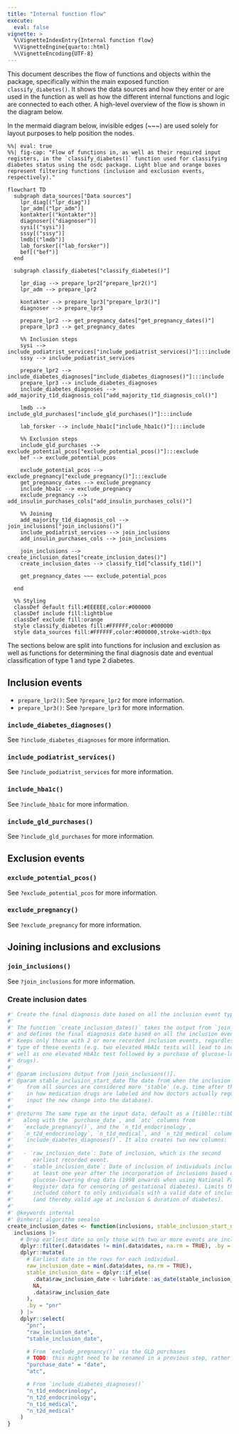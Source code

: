 ```yaml
---
title: "Internal function flow"
execute: 
  eval: false
vignette: >
  %\VignetteIndexEntry{Internal function flow}
  %\VignetteEngine{quarto::html}
  %\VignetteEncoding{UTF-8}
---
```


This document describes the flow of functions and objects within the
package, specifically within the main exposed function
`classify_diabetes()`. It shows the data sources and how they enter or
are used in the function as well as how the different internal functions
and logic are connected to each other. A high-level overview of the flow
is shown in the diagram below.

::: content-hidden
In the mermaid diagram below, invisible edges (~~~) are used solely for layout purposes to help position the nodes.
:::

```mermaid
%%| eval: true
%%| fig-cap: "Flow of functions in, as well as their required input registers, in the `classify_diabetes()` function used for classifying diabetes status using the osdc package. Light blue and orange boxes represent filtering functions (inclusion and exclusion events, respectively)."

flowchart TD
  subgraph data_sources["Data sources"]
    lpr_diag[("lpr_diag")]
    lpr_adm[("lpr_adm")]
    kontakter[("kontakter")]
    diagnoser[("diagnoser")]
    sysi[("sysi")]
    sssy[("sssy")]
    lmdb[("lmdb")]
    lab_forsker[("lab_forsker")]
    bef[("bef")]
  end

  subgraph classify_diabetes["classify_diabetes()"]

    lpr_diag --> prepare_lpr2["prepare_lpr2()"]
    lpr_adm --> prepare_lpr2

    kontakter --> prepare_lpr3["prepare_lpr3()"]
    diagnoser --> prepare_lpr3

    prepare_lpr2 --> get_pregnancy_dates["get_pregnancy_dates()"]
    prepare_lpr3 --> get_pregnancy_dates

    %% Inclusion steps
    sysi --> include_podiatrist_services["include_podiatrist_services()"]:::include
    sssy --> include_podiatrist_services

    prepare_lpr2 --> include_diabetes_diagnoses["include_diabetes_diagnoses()"]:::include
    prepare_lpr3 --> include_diabetes_diagnoses
    include_diabetes_diagnoses --> add_majority_t1d_diagnosis_col["add_majority_t1d_diagnosis_col()"]

    lmdb --> include_gld_purchases["include_gld_purchases()"]:::include

    lab_forsker --> include_hba1c["include_hba1c()"]:::include

    %% Exclusion steps
    include_gld_purchases --> exclude_potential_pcos["exclude_potential_pcos()"]:::exclude
    bef --> exclude_potential_pcos

    exclude_potential_pcos --> exclude_pregnancy["exclude_pregnancy()"]:::exclude
    get_pregnancy_dates --> exclude_pregnancy
    include_hba1c --> exclude_pregnancy
    exclude_pregnancy --> add_insulin_purchases_cols["add_insulin_purchases_cols()"]

    %% Joining
    add_majority_t1d_diagnosis_col --> join_inclusions["join_inclusions()"]
    include_podiatrist_services --> join_inclusions
    add_insulin_purchases_cols --> join_inclusions

    join_inclusions --> create_inclusion_dates["create_inclusion_dates()"]
    create_inclusion_dates --> classify_t1d["classify_t1d()"]

    get_pregnancy_dates ~~~ exclude_potential_pcos

  end

  %% Styling
  classDef default fill:#EEEEEE,color:#000000
  classDef include fill:lightblue
  classDef exclude fill:orange
  style classify_diabetes fill:#FFFFFF,color:#000000
  style data_sources fill:#FFFFFF,color:#000000,stroke-width:0px
```

The sections below are split into functions for inclusion and exclusion
as well as functions for determining the final diagnosis date and
eventual classification of type 1 and type 2 diabetes.

## Inclusion events

-   `prepare_lpr2()`: See `?prepare_lpr2` for more information.
-   `prepare_lpr3()`: See `?prepare_lpr3` for more information.

### `include_diabetes_diagnoses()`

See `?include_diabetes_diagnoses` for more information.

### `include_podiatrist_services()`

See `?include_podiatrist_services` for more information.

### `include_hba1c()`

See `?include_hba1c` for more information.

### `include_gld_purchases()`

See `?include_gld_purchases` for more information.

## Exclusion events

### `exclude_potential_pcos()`

See `?exclude_potential_pcos` for more information.

### `exclude_pregnancy()`

See `?exclude_pregnancy` for more information.

## Joining inclusions and exclusions

### `join_inclusions()`

See `?join_inclusions` for more information.

### Create inclusion dates

```r
#' Create the final diagnosis date based on all the inclusion event types.
#'
#' The function `create_inclusion_dates()` takes the output from `join_inclusions()`
#' and defines the final diagnosis date based on all the inclusion event types.
#' Keeps only those with 2 or more recorded inclusion events, regardless of the
#' type of these events (e.g. two elevated HbA1c tests will lead to inclusion as
#' well as one elevated HbA1c test followed by a purchase of glucose-lowering
#' drugs).
#'
#' @param inclusions Output from [join_inclusions()].
#' @param stable_inclusion_start_date The date from when the inclusion events
#'    from all sources are considered more 'stable' (e.g. time after the change
#'    in how medication drugs are labeled and how doctors actually regularly
#'    input the new change into the database).
#'
#' @returns The same type as the input data, default as a [tibble::tibble()],
#'   along with the `purchase_date`, and `atc` columns from
#'   `exclude_pregnancy()`, and the `n_t1d_endocrinology`,
#'   `n_t2d_endocrinology`, `n_t1d_medical`, and `n_t2d_medical` columns from
#'   `include_diabetes_diagnoses()`. It also creates two new columns:
#'
#'   - `raw_inclusion_date`: Date of inclusion, which is the second
#'      earliest recorded event.
#'   - `stable_inclusion_date`: Date of inclusion of individuals included
#'      at least one year after the incorporation of inclusions based on
#'      glucose-lowering drug data (1998 onwards when using National Patient
#'      Register data for censoring of gestational diabetes). Limits the
#'      included cohort to only individuals with a valid date of inclusion
#'      (and thereby valid age at inclusion & duration of diabetes).
#'
#' @keywords internal
#' @inherit algorithm seealso
create_inclusion_dates <- function(inclusions, stable_inclusion_start_date = "1998-01-01") {
  inclusions |>
    # Drop earliest date so only those with two or more events are included.
    dplyr::filter(.data$dates != min(.data$dates, na.rm = TRUE), .by = "pnr") |>
    dplyr::mutate(
      # Earliest date in the rows for each individual.
      raw_inclusion_date = min(.data$dates, na.rm = TRUE),
      stable_inclusion_date = dplyr::if_else(
        .data$raw_inclusion_date < lubridate::as_date(stable_inclusion_start_date),
        NA,
        .data$raw_inclusion_date
      ),
      .by = "pnr"
    ) |>
    dplyr::select(
      "pnr",
      "raw_inclusion_date",
      "stable_inclusion_date",

      # From `exclude_pregnancy()` via the GLD purchases
      # TODO: this might need to be renamed in a previous step, rather than here.
      "purchase_date" = "date",
      "atc",

      # From `include_diabetes_diagnoses()`
      "n_t1d_endocrinology",
      "n_t2d_endocrinology",
      "n_t1d_medical",
      "n_t2d_medical"
    )
}
```